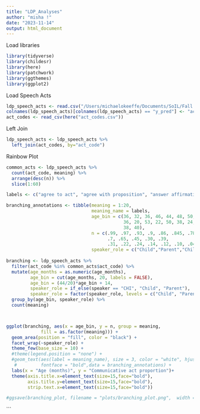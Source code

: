 ```yaml
---
title: "LDP_Analyses"
author: "misha !"
date: "2023-11-14"
output: html_document
---
```


Load libraries
```r
library(tidyverse)
library(childesr)
library(here)
library(patchwork)
library(ggthemes)
library(ggplot2)
```

Load Speech Acts
```r
ldp_speech_acts <- read.csv("/Users/michaelokeeffe/Documents/SoIL/Fall 2023/ldp_speech_acts_deidentified.csv")
colnames(ldp_speech_acts)[colnames(ldp_speech_acts) == "y_pred"] <- "act_code"
act_codes <- read_csv(here("act_codes.csv"))
```

Left Join
```r
ldp_speech_acts <- ldp_speech_acts %>%
  left_join(act_codes, by="act_code")
```



Rainbow Plot

```r
common_acts <- ldp_speech_acts %>%
  count(act_code, meaning) %>%
  arrange(desc(n)) %>%
  slice(1:60)

labels <- c("agree to act", "agree with proposition", "answer affirmative", "answer calls", "ask wh- question", "ask wh- question", "ask yes/no question", "ask yes/no question", "declarative statement", "declarative statement", "mark event", "mark event", "no clear function", "prohibition", "propose action", "propose action", "repetition", "state intent", "answer wh- question", "question about other's wishes")

branching_annotations <- tibble(meaning = 1:20,
                                meaning_name = labels,
                                age_bin = c(36, 32, 36, 46, 44, 48, 50, 44, 36,
                                            36, 20, 53, 22, 50, 38, 24, 21, 36, 
                                            38, 40),
                                n = c(.99, .97, .93, .9, .86, .845, .785, 
                                      .7, .65, .45, .30, .39,
                                      .31, .22, .24, .14, .12, .10, .04, .02),
                                speaker_role = c("Child","Parent","Child","Parent","Parent","Child","Child","Parent","Child","Parent","Parent","Child","Child","Parent","Child","Parent","Child","Child","Child","Parent"))
  
branching <- ldp_speech_acts %>%
  filter(act_code %in% common_acts$act_code) %>%
  mutate(age_months = as.numeric(age_months),
         age_bin = cut(age_months, 20, labels = FALSE),
         age_bin = (44/20)*age_bin + 14,
         speaker_role = if_else(speaker == "CHI", "Child", "Parent"),
         speaker_role = factor(speaker_role, levels = c("Child", "Parent"))) %>%
  group_by(age_bin, speaker_role) %>%
  count(meaning) 



ggplot(branching, aes(x = age_bin, y = n, group = meaning, 
             fill = as.factor(meaning))) +
  geom_area(position = "fill", color = "black") +
  facet_wrap(~speaker_role) +
  theme_few(base_size = 10) +
  #theme(legend.position = "none") + 
  #geom_text(aes(label = meaning_name), size = 3, color = "white", hjust = 1,
   #         fontface = "bold",data = branching_annotations) +
  labs(x = "Age (months)", y = "Communicative act proportion")+
  theme(axis.title.x=element_text(size=15,face="bold"),
        axis.title.y=element_text(size=15,face="bold"),
        strip.text.x=element_text(size=15,face="bold"))

#ggsave(branching_plot, filename = "plots/branching_plot.png",  width = 9, height = 5, units = "in", dpi = 300, bg = "transparent")
```
```

